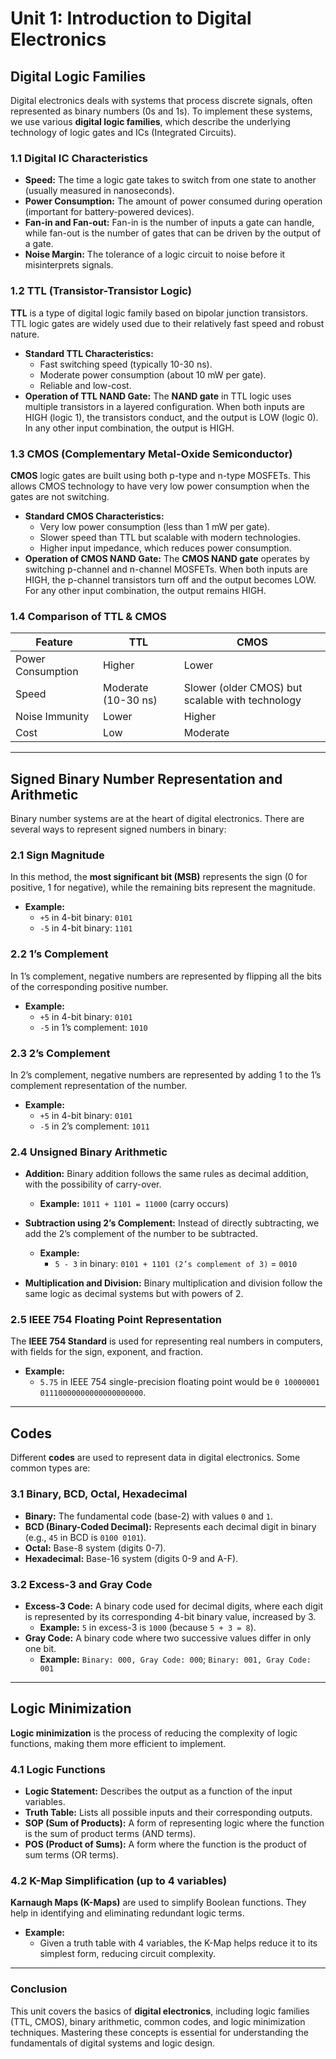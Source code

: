 # Unit 1: Introduction to Digital Electronics

## Digital Logic Families

Digital electronics deals with systems that process discrete signals, often represented as binary numbers (0s and 1s). To implement these systems, we use various **digital logic families**, which describe the underlying technology of logic gates and ICs (Integrated Circuits).

### 1.1 Digital IC Characteristics

- **Speed:** The time a logic gate takes to switch from one state to another (usually measured in nanoseconds).
- **Power Consumption:** The amount of power consumed during operation (important for battery-powered devices).
- **Fan-in and Fan-out:** Fan-in is the number of inputs a gate can handle, while fan-out is the number of gates that can be driven by the output of a gate.
- **Noise Margin:** The tolerance of a logic circuit to noise before it misinterprets signals.

### 1.2 TTL (Transistor-Transistor Logic)

**TTL** is a type of digital logic family based on bipolar junction transistors. TTL logic gates are widely used due to their relatively fast speed and robust nature.

- **Standard TTL Characteristics:**
  - Fast switching speed (typically 10-30 ns).
  - Moderate power consumption (about 10 mW per gate).
  - Reliable and low-cost.
- **Operation of TTL NAND Gate:**
  The **NAND gate** in TTL logic uses multiple transistors in a layered configuration. When both inputs are HIGH (logic 1), the transistors conduct, and the output is LOW (logic 0). In any other input combination, the output is HIGH.

### 1.3 CMOS (Complementary Metal-Oxide Semiconductor)

**CMOS** logic gates are built using both p-type and n-type MOSFETs. This allows CMOS technology to have very low power consumption when the gates are not switching.

- **Standard CMOS Characteristics:**
  - Very low power consumption (less than 1 mW per gate).
  - Slower speed than TTL but scalable with modern technologies.
  - Higher input impedance, which reduces power consumption.
- **Operation of CMOS NAND Gate:**
  The **CMOS NAND gate** operates by switching p-channel and n-channel MOSFETs. When both inputs are HIGH, the p-channel transistors turn off and the output becomes LOW. For any other input combination, the output remains HIGH.

### 1.4 Comparison of TTL & CMOS

| Feature           | TTL                 | CMOS                                             |
| ----------------- | ------------------- | ------------------------------------------------ |
| Power Consumption | Higher              | Lower                                            |
| Speed             | Moderate (10-30 ns) | Slower (older CMOS) but scalable with technology |
| Noise Immunity    | Lower               | Higher                                           |
| Cost              | Low                 | Moderate                                         |

---

## Signed Binary Number Representation and Arithmetic

Binary number systems are at the heart of digital electronics. There are several ways to represent signed numbers in binary:

### 2.1 Sign Magnitude

In this method, the **most significant bit (MSB)** represents the sign (0 for positive, 1 for negative), while the remaining bits represent the magnitude.

- **Example:**
  - `+5` in 4-bit binary: `0101`
  - `-5` in 4-bit binary: `1101`

### 2.2 1’s Complement

In 1’s complement, negative numbers are represented by flipping all the bits of the corresponding positive number.

- **Example:**
  - `+5` in 4-bit binary: `0101`
  - `-5` in 1’s complement: `1010`

### 2.3 2’s Complement

In 2’s complement, negative numbers are represented by adding 1 to the 1’s complement representation of the number.

- **Example:**
  - `+5` in 4-bit binary: `0101`
  - `-5` in 2’s complement: `1011`

### 2.4 Unsigned Binary Arithmetic

- **Addition:** Binary addition follows the same rules as decimal addition, with the possibility of carry-over.
  - **Example:** `1011 + 1101 = 11000` (carry occurs)
- **Subtraction using 2’s Complement:** Instead of directly subtracting, we add the 2’s complement of the number to be subtracted.

  - **Example:**
    - `5 - 3` in binary: `0101 + 1101 (2’s complement of 3)` = `0010`

- **Multiplication and Division:** Binary multiplication and division follow the same logic as decimal systems but with powers of 2.

### 2.5 IEEE 754 Floating Point Representation

The **IEEE 754 Standard** is used for representing real numbers in computers, with fields for the sign, exponent, and fraction.

- **Example:**
  - `5.75` in IEEE 754 single-precision floating point would be `0 10000001 01110000000000000000000`.

---

## Codes

Different **codes** are used to represent data in digital electronics. Some common types are:

### 3.1 Binary, BCD, Octal, Hexadecimal

- **Binary:** The fundamental code (base-2) with values `0` and `1`.
- **BCD (Binary-Coded Decimal):** Represents each decimal digit in binary (e.g., `45` in BCD is `0100 0101`).
- **Octal:** Base-8 system (digits 0-7).
- **Hexadecimal:** Base-16 system (digits 0-9 and A-F).

### 3.2 Excess-3 and Gray Code

- **Excess-3 Code:** A binary code used for decimal digits, where each digit is represented by its corresponding 4-bit binary value, increased by 3.
  - **Example:** `5` in excess-3 is `1000` (because `5 + 3 = 8`).
- **Gray Code:** A binary code where two successive values differ in only one bit.
  - **Example:** `Binary: 000, Gray Code: 000`; `Binary: 001, Gray Code: 001`

---

## Logic Minimization

**Logic minimization** is the process of reducing the complexity of logic functions, making them more efficient to implement.

### 4.1 Logic Functions

- **Logic Statement:** Describes the output as a function of the input variables.
- **Truth Table:** Lists all possible inputs and their corresponding outputs.
- **SOP (Sum of Products):** A form of representing logic where the function is the sum of product terms (AND terms).
- **POS (Product of Sums):** A form where the function is the product of sum terms (OR terms).

### 4.2 K-Map Simplification (up to 4 variables)

**Karnaugh Maps (K-Maps)** are used to simplify Boolean functions. They help in identifying and eliminating redundant logic terms.

- **Example:**
  - Given a truth table with 4 variables, the K-Map helps reduce it to its simplest form, reducing circuit complexity.

---

### Conclusion

This unit covers the basics of **digital electronics**, including logic families (TTL, CMOS), binary arithmetic, common codes, and logic minimization techniques. Mastering these concepts is essential for understanding the fundamentals of digital systems and logic design.
